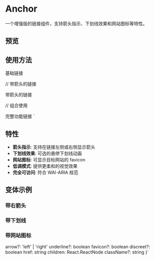 

<Meta of={AnchorStories} />

# Anchor

一个增强版的链接组件，支持箭头指示、下划线效果和网站图标等特性。

## 预览

<Canvas of={AnchorStories.Default} />

<Controls />

## 使用方法


<Anchor href="https://example.com">
  基础链接
</Anchor>

// 带箭头的链接

<Anchor href='https://example.com' arrow='right'>
  带箭头的链接
</Anchor>

// 组合使用

<Anchor href='https://example.com' arrow='right' underline favicon>
  完整功能链接
</Anchor>
`

<Source code={importCode} language='ts' dark />
<Source code={usageCode} language='tsx' dark />

## 特性

- **箭头指示**: 支持在链接左侧或右侧显示箭头
- **下划线效果**: 可选的悬停下划线动画
- **网站图标**: 可显示目标网站的 favicon
- **低调模式**: 提供更柔和的视觉效果
- **完全可访问**: 符合 WAI-ARIA 规范

## 变体示例

### 带右箭头

<Canvas of={AnchorStories.WithRightArrow} />

### 带下划线

<Canvas of={AnchorStories.WithUnderline} />

### 带网站图标

<Canvas of={AnchorStories.WithFavicon} />

  arrow?: 'left' | 'right'
  underline?: boolean
  favicon?: boolean
  discreet?: boolean
  href: string
  children: React.ReactNode
  className?: string
}`

<Source code={propsCode} language='tsx' dark />
